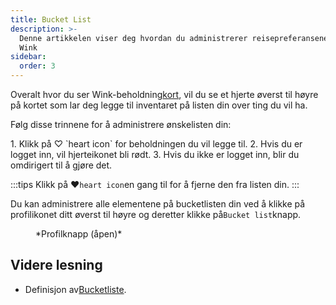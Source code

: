```yaml
---
title: Bucket List
description: >-
  Denne artikkelen viser deg hvordan du administrerer reisepreferansene dine på
  Wink
sidebar:
  order: 3
---
```


Overalt hvor du ser Wink-beholdning[kort](/studio/cards), vil du se et hjerte øverst til høyre på kortet som lar deg legge til inventaret på listen din over ting du vil ha.

Følg disse trinnene for å administrere ønskelisten din:

<Steps>
  1. Klikk på ♡ `heart icon` for beholdningen du vil legge til.
  2. Hvis du er logget inn, vil hjerteikonet bli rødt.
  3. Hvis du ikke er logget inn, blir du omdirigert til å gjøre det.
</Steps>


:::tips
Klikk på ♥️`heart icon`en gang til for å fjerne den fra listen din.
:::

Du kan administrere alle elementene på bucketlisten din ved å klikke på profilikonet ditt øverst til høyre og deretter klikke på`Bucket list`knapp.

<figure>
  <CloudinaryImage width="350" height="404" resize="scale" quality="best" alt="Kontoknapp når autentisering" src="academy/account-button-auth-open" errorImage="noimage_opaque_nyrtl0.png" />

  <figcaption>*Profilknapp (åpen)*</figcaption>
</figure>


## Videre lesning

* Definisjon av[Bucketliste](https://en.wikipedia.org/wiki/Bucket_list).

